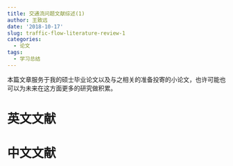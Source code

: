 ```yaml
---
title: 交通流问题文献综述(1)
author: 王致远
date: '2018-10-17'
slug: traffic-flow-literature-review-1
categories:
  - 论文
tags:
  - 学习总结
---
```


本篇文章服务于我的硕士毕业论文以及与之相关的准备投寄的小论文，也许可能也可以为未来在这方面更多的研究做积累。

# 英文文献




# 中文文献